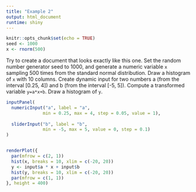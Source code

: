 ```yaml
---
title: "Example 2"
output: html_document
runtime: shiny
---
```


```r
knitr::opts_chunk$set(echo = TRUE)
seed <- 1000
x <- rnorm(500)
```

Try to create a document that looks exactly like this one. Set the random number generator seed to 1000, and generate a numeric variable `x` sampling 500 times from the standard normal distribution. Draw a histogram of `x` with 10 columns. Create dynamic input for two numbers a (from the interval [0.25, 4]) and b (from the interval [-5, 5]). Compute a transformed variable `y=a*x+b`. Draw a histogram of `y`.

```r
inputPanel(
  numericInput("a", label = "a",
              min = 0.25, max = 4, step = 0.05, value = 1),
  
  sliderInput("b", label = "b",
              min = -5, max = 5, value = 0, step = 0.1)
)


renderPlot({
  par(mfrow = c(2, 1))
  hist(x, breaks = 10, xlim = c(-20, 20))
  y <- input$a * x + input$b
  hist(y, breaks = 10, xlim = c(-20, 20))
  par(mfrow = c(1, 1))
}, height = 400)
```
